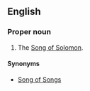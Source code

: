 {{book of the Bible|Song of Solomon}}
==English==

===Proper noun===
{{en-proper noun|head=[[canticle|Canticle]] of Canticles}}

# {{context|biblical|lang=en}} The [[Song of Solomon]].

====Synonyms====
* [[Song of Songs]]